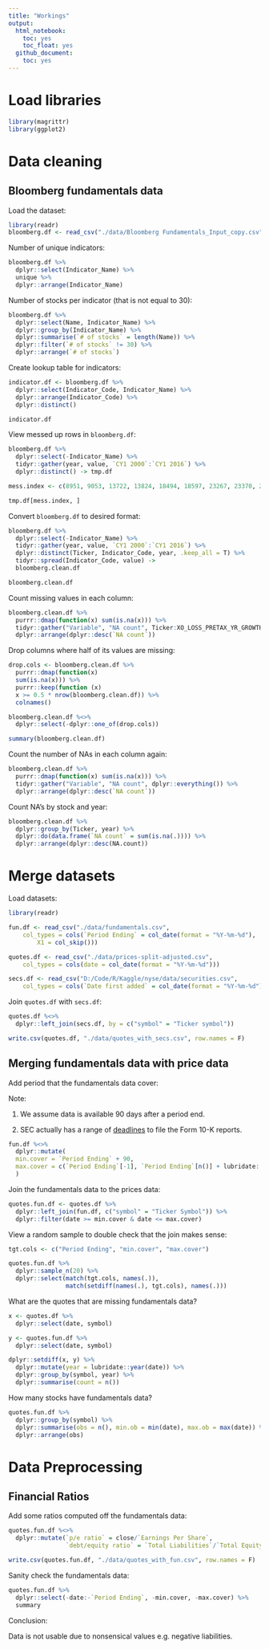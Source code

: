 ```yaml
---
title: "Workings"
output:
  html_notebook:
    toc: yes
    toc_float: yes
  github_document:
    toc: yes
---
```


# Load libraries
```r
library(magrittr)
library(ggplot2)
```
# Data cleaning
## Bloomberg fundamentals data
Load the dataset:
```r
library(readr)
bloomberg.df <- read_csv("./data/Bloomberg Fundamentals_Input_copy.csv", na = c("#N/A N/A"))
```
Number of unique indicators:
```r
bloomberg.df %>%
  dplyr::select(Indicator_Name) %>%
  unique %>%
  dplyr::arrange(Indicator_Name)
```
Number of stocks per indicator (that is not equal to 30):
```r
bloomberg.df %>%
  dplyr::select(Name, Indicator_Name) %>%
  dplyr::group_by(Indicator_Name) %>%
  dplyr::summarise(`# of stocks` = length(Name)) %>%
  dplyr::filter(`# of stocks` != 30) %>%
  dplyr::arrange(`# of stocks`)
```
Create lookup table for indicators:
```r
indicator.df <- bloomberg.df %>%
  dplyr::select(Indicator_Code, Indicator_Name) %>%
  dplyr::arrange(Indicator_Code) %>%
  dplyr::distinct()

indicator.df
```

View messed up rows in  `bloomberg.df`:
```r
bloomberg.df %>%
  dplyr::select(-Indicator_Name) %>%
  tidyr::gather(year, value, `CY1 2000`:`CY1 2016`) %>%
  dplyr::distinct() -> tmp.df

mess.index <- c(8951, 9053, 13722, 13824, 18494, 18597, 23267, 23370, 28040, 28143, 32813, 32914, 37584, 37685, 42355, 42456, 47126, 47227, 51897, 52000, 56670, 56772, 8960, 9052, 13731, 13823, 18503, 18596, 23276, 23369, 28049, 28142, 32822, 32913, 37593, 37684, 42364, 42455, 47135, 47226, 51906, 51999, 56679, 56771, 8963, 8973, 13734, 13744, 18506, 18516, 23279, 23289, 28052, 28062, 32825, 32835, 37596, 37606, 42367, 42377, 47138, 47148, 51909, 51919, 56682, 56692, 79325, 79420, 79499, 79594, 79835, 79931, 4138, 4223, 8906, 8992, 13678, 13763, 18449, 18535, 23222, 23308, 27995, 28081, 32768, 32854, 37539, 37625, 42310, 42396, 47081, 47167, 51852, 51938, 56625, 56711, 4246, 4266, 9015, 9035, 13786, 13807, 18558, 18579, 23331, 23352, 28104, 28125, 32877, 32896, 37648, 37667, 42419, 42438, 47190, 47209, 51961, 51982, 79329, 79481, 79503, 79654)

tmp.df[mess.index, ]
```

Convert `bloomberg.df` to desired format:
```r
bloomberg.df %>%
  dplyr::select(-Indicator_Name) %>%
  tidyr::gather(year, value, `CY1 2000`:`CY1 2016`) %>%
  dplyr::distinct(Ticker, Indicator_Code, year, .keep_all = T) %>%
  tidyr::spread(Indicator_Code, value) ->
  bloomberg.clean.df

bloomberg.clean.df
```
Count missing values in each column:
```r
bloomberg.clean.df %>%
  purrr::dmap(function(x) sum(is.na(x))) %>%
  tidyr::gather("Variable", "NA count", Ticker:XO_LOSS_PRETAX_YR_GROWTH) %>%
  dplyr::arrange(dplyr::desc(`NA count`))
```
Drop columns where half of its values are missing:
```r
drop.cols <- bloomberg.clean.df %>%
  purrr::dmap(function(x)
  sum(is.na(x))) %>%
  purrr::keep(function (x)
  x >= 0.5 * nrow(bloomberg.clean.df)) %>%
  colnames()

bloomberg.clean.df %<>%
  dplyr::select(-dplyr::one_of(drop.cols))

summary(bloomberg.clean.df)
```
Count the number of NAs in each column again:
```r
bloomberg.clean.df %>%
  purrr::dmap(function(x) sum(is.na(x))) %>%
  tidyr::gather("Variable", "NA count", dplyr::everything()) %>%
  dplyr::arrange(dplyr::desc(`NA count`))
```
Count NA's by stock and year:
```r
bloomberg.clean.df %>%
  dplyr::group_by(Ticker, year) %>%
  dplyr::do(data.frame(`NA count` = sum(is.na(.)))) %>%
  dplyr::arrange(dplyr::desc(NA.count))
```

# Merge datasets
Load datasets:
```r
library(readr)

fun.df <- read_csv("./data/fundamentals.csv", 
    col_types = cols(`Period Ending` = col_date(format = "%Y-%m-%d"), 
        X1 = col_skip()))

quotes.df <- read_csv("./data/prices-split-adjusted.csv", 
    col_types = cols(date = col_date(format = "%Y-%m-%d")))

secs.df <- read_csv("D:/Code/R/Kaggle/nyse/data/securities.csv", 
    col_types = cols(`Date first added` = col_date(format = "%Y-%m-%d")))
```
Join `quotes.df` with `secs.df`:
```r
quotes.df %<>%
  dplyr::left_join(secs.df, by = c("symbol" = "Ticker symbol"))

write.csv(quotes.df, "./data/quotes_with_secs.csv", row.names = F)
```

## Merging fundamentals data with price data
Add period that the fundamentals data cover:

Note:

1. We assume data is available 90 days after a period end.

2. SEC actually has a range of [deadlines](https://en.wikipedia.org/wiki/Form_10-K#Filing_deadlines) to file the Form 10-K reports.
```r
fun.df %<>%
  dplyr::mutate(
  min.cover = `Period Ending` + 90,
  max.cover = c(`Period Ending`[-1], `Period Ending`[n()] + lubridate::dyears(1)) + 90
  )
```

Join the fundamentals data to the prices data:
```r
quotes.fun.df <- quotes.df %>%
  dplyr::left_join(fun.df, c("symbol" = "Ticker Symbol")) %>%
  dplyr::filter(date >= min.cover & date <= max.cover)

```

View a random sample to double check that the join makes sense:
```r
tgt.cols <- c("Period Ending", "min.cover", "max.cover")

quotes.fun.df %>%
  dplyr::sample_n(20) %>%
  dplyr::select(match(tgt.cols, names(.)),
                match(setdiff(names(.), tgt.cols), names(.)))
```

What are the quotes that are missing fundamentals data?
```r
x <- quotes.df %>%
  dplyr::select(date, symbol)

y <- quotes.fun.df %>%
  dplyr::select(date, symbol)

dplyr::setdiff(x, y) %>%
  dplyr::mutate(year = lubridate::year(date)) %>%
  dplyr::group_by(symbol, year) %>%
  dplyr::summarise(count = n())
```

How many stocks have fundamentals data?
```r
quotes.fun.df %>%
  dplyr::group_by(symbol) %>%
  dplyr::summarise(obs = n(), min.ob = min(date), max.ob = max(date)) %>%
  dplyr::arrange(obs) 
```

# Data Preprocessing
## Financial Ratios
Add some ratios computed off the fundamentals data:
```r
quotes.fun.df %<>%
  dplyr::mutate(`p/e ratio` = close/`Earnings Per Share`,
                `debt/equity ratio` = `Total Liabilities`/`Total Equity`)

write.csv(quotes.fun.df, "./data/quotes_with_fun.csv", row.names = F)
```

Sanity check the fundamentals data:
```r
quotes.fun.df %>%
  dplyr::select(-date:-`Period Ending`, -min.cover, -max.cover) %>%
  summary
```
Conclusion:

Data is not usable due to nonsensical values e.g. negative liabilities.

